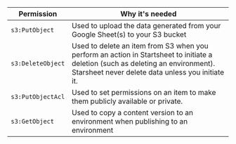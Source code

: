 | Permission        | Why it's needed                                                                                                                                                                       |
| ----------------- | ------------------------------------------------------------------------------------------------------------------------------------------------------------------------------------- |
| `s3:PutObject`    | Used to upload the data generated from your Google Sheet(s) to your S3 bucket                                                                                                         |
| `s3:DeleteObject` | Used to delete an item from S3 when you perform an action in Startsheet to initiate a deletion (such as deleting an environment). Starsheet never delete data unless you initiate it. |
| `s3:PutObjectAcl` | Used to set permissions on an item to make them publicly available or private.                                                                                                        |
| `s3:GetObject`    | Used to copy a content version to an environment when publishing to an environment                                                                                                    |